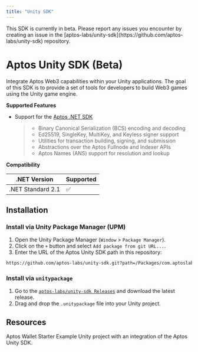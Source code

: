 ```yaml
---
title: "Unity SDK"
---
```



<Callout type="warning" emoji="❗">
  This SDK is currently in beta. Please report any issues you encounter by
  creating an issue in the
  [aptos-labs/unity-sdk](https://github.com/aptos-labs/unity-sdk) repository.
</Callout>

# Aptos Unity SDK (Beta)

Integrate Aptos Web3 capabilities within your Unity applications. The goal of this SDK is to provide a set of tools
for developers to build Web3 games using the Unity game engine.

**Supported Features**

- Support for the [Aptos .NET SDK](../dotnet-sdk.mdx)

  > - Binary Canonical Serialization (BCS) encoding and decoding
  > - Ed25519, SingleKey, MultiKey, and Keyless signer support
  > - Utilities for transaction building, signing, and submission
  > - Abstractions over the Aptos Fullnode and Indexer APIs
  > - Aptos Names (ANS) support for resolution and lookup

**Compatibility**

| .NET Version      | Supported |
| ----------------- | --------- |
| .NET Standard 2.1 | ✅        |

## Installation

### Install via Unity Package Manager (UPM)

1. Open the Unity Package Manager (`Window` > `Package Manager`).
2. Click on the `+` button and select `Add package from git URL...`.
3. Enter the URL of the Aptos Unity SDK path in this repository:

```bash
https://github.com/aptos-labs/unity-sdk.git?path=/Packages/com.aptoslabs.aptos-unity-sdk
```

### Install via `unitypackage`

1. Go to the [`aptos-labs/unity-sdk Releases`](https://github.com/aptos-labs/unity-sdk/releases) and download the latest release.
2. Drag and drop the `.unitypackage` file into your Unity project.

## Resources

<Cards className="xl:grid-cols-2">
  <Card
    href="https://github.com/aptos-labs/aptos-unity-starter"
    className="col-span-2 flex flex-row gap-4"
  >
    <div className="flex flex-col gap-2">
      <Card.Title>Aptos Wallet Starter</Card.Title>
      <Card.Description>
        Example Unity project with an integration of the Aptos Unity SDK.
      </Card.Description>
    </div>
  </Card>
</Cards>
